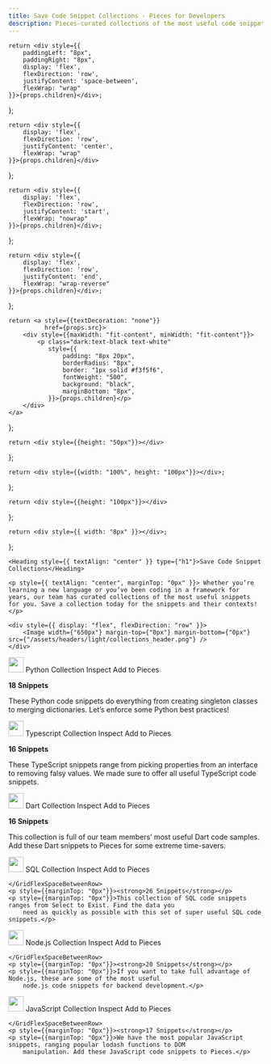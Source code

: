 ```yaml
---
title: Save Code Snippet Collections - Pieces for Developers
description: Pieces-curated collections of the most useful code snippets for popular languages and frameworks. Save collections and snippets in your Pieces app and use later in your IDE.
---
```


    return <div style={{
        paddingLeft: "8px",
        paddingRight: "8px",
        display: 'flex',
        flexDirection: 'row',
        justifyContent: 'space-between',
        flexWrap: "wrap"
    }}>{props.children}</div>;
};

    return <div style={{
        display: 'flex',
        flexDirection: 'row',
        justifyContent: 'center',
        flexWrap: "wrap"
    }}>{props.children}</div>
};

    return <div style={{
        display: 'flex',
        flexDirection: 'row',
        justifyContent: 'start',
        flexWrap: "nowrap"
    }}>{props.children}</div>;
};

    return <div style={{
        display: 'flex',
        flexDirection: 'row',
        justifyContent: 'end',
        flexWrap: "wrap-reverse"
    }}>{props.children}</div>;
};

    return <a style={{textDecoration: "none"}}
              href={props.src}>
        <div style={{maxWidth: "fit-content", minWidth: "fit-content"}}>
            <p class="dark:text-black text-white"
               style={{
                   padding: "8px 20px",
                   borderRadius: "8px",
                   border: "1px solid #f3f5f6",
                   fontWeight: "500",
                   background: "black",
                   marginBottom: "8px",
               }}>{props.children}</p>
        </div>
    </a>
};

    return <div style={{height: "50px"}}></div>
};

    return <div style={{width: "100%", height: "100px"}}></div>;
};

    return <div style={{height: "100px"}}></div>
};

    return <div style={{ width: "8px" }}></div>;
};


<HeaderSpacer></HeaderSpacer>

<GridFlexRowCenter>

    <Heading style={{ textAlign: "center" }} type={"h1"}>Save Code Snippet Collections</Heading>

    <p style={{ textAlign: "center", marginTop: "0px" }}> Whether you’re learning a new language or you’ve been coding in a framework for years, our team has curated collections of the most useful snippets for you. Save a collection today for the snippets and their contexts!</p>

    <div style={{ display: "flex", flexDirection: "row" }}>
        <Image width={"650px"} margin-top={"0px"} margin-bottom={"0px"} src={"/assets/headers/light/collections_header.png"} />
    </div>

</GridFlexRowCenter>

<HeaderSpacer></HeaderSpacer>


<Accordion defaultOpen title="Python">
    <GridFlexSpaceBetweenRow>
        <GridFlexRow>
            <Image width="30px" src={"/assets/icons/python_icon.png"}/>
            <Heading type="h3" style={{marginTop: "16px", marginLeft: "8px"}}>Python Collection</Heading>
        </GridFlexRow>
        <GridFlexEnd>
            <MarketplaceButton
                src="/collections/python">Inspect</MarketplaceButton>
            <ButtonSpacer></ButtonSpacer>
            <MarketplaceButton
                src="https://python.pieces.cloud/">Add to Pieces</MarketplaceButton>
        </GridFlexEnd>
    </GridFlexSpaceBetweenRow>
    <p style={{marginTop: "0px"}}><strong>18 Snippets</strong></p>
    <p style={{marginTop: "0px"}}>These Python code snippets do everything from creating singleton classes to merging
        dictionaries. Let’s enforce some Python best practices!</p>
</Accordion>

<Spacer></Spacer>

<Accordion title="Typescript">
    <GridFlexSpaceBetweenRow>
        <GridFlexRow>
            <Image width="30px" src={"/assets/icons/typescript_icon.png"}/>
            <Heading type="h3" style={{marginTop: "16px", marginLeft: "8px"}}>Typescript Collection</Heading>
        </GridFlexRow>
        <GridFlexEnd>
            <MarketplaceButton
                src="/collections/typescript">Inspect</MarketplaceButton>
            <ButtonSpacer></ButtonSpacer>
            <MarketplaceButton
                src="https://typescript.pieces.cloud/">Add to Pieces</MarketplaceButton>
        </GridFlexEnd>
    </GridFlexSpaceBetweenRow>
    <p style={{marginTop: "0px"}}><strong>16 Snippets</strong></p>
    <p style={{marginTop: "0px"}}>These TypeScript snippets range from picking properties from an interface to removing
        falsy values. We made sure to offer all useful TypeScript code snippets.</p>
</Accordion>

<Spacer></Spacer>

<Accordion defaultOpen title="Dart">
    <GridFlexSpaceBetweenRow>
        <GridFlexRow>
            <Image width="30px" src={"/assets/icons/dart_icon.png"}/>
            <Heading type="h3" style={{marginTop: "16px", marginLeft: "8px"}}>Dart Collection</Heading>
        </GridFlexRow>
        <GridFlexEnd>
            <MarketplaceButton
                src="/collections/dart">Inspect</MarketplaceButton>
            <ButtonSpacer></ButtonSpacer>
            <MarketplaceButton
                src="https://dart.pieces.cloud/">Add to Pieces</MarketplaceButton>
        </GridFlexEnd>
    </GridFlexSpaceBetweenRow>
    <p style={{marginTop: "0px"}}><strong>16 Snippets</strong></p>
    <p style={{marginTop: "0px"}}>This collection is full of our team members’ most useful Dart code samples. Add these
        Dart snippets to Pieces for some extreme time-savers.</p>
</Accordion>

<Spacer></Spacer>

<Accordion title="SQL">
    <GridFlexSpaceBetweenRow>
        <GridFlexRow>
            <Image width="30px" src={"/assets/icons/sql_icon.png"}/>
            <Heading type="h3" style={{marginTop: "16px", marginLeft: "8px"}}>SQL Collection</Heading>
        </GridFlexRow>
        <GridFlexEnd>
            <MarketplaceButton
                src="/collections/sql">Inspect</MarketplaceButton>
            <ButtonSpacer></ButtonSpacer>
            <MarketplaceButton
                src="https://sql.pieces.cloud/">Add to Pieces</MarketplaceButton>
        </GridFlexEnd>

    </GridFlexSpaceBetweenRow>
    <p style={{marginTop: "0px"}}><strong>26 Snippets</strong></p>
    <p style={{marginTop: "0px"}}>This collection of SQL code snippets ranges from Select to Exist. Find the data you
        need as quickly as possible with this set of super useful SQL code snippets.</p>
</Accordion>

<Spacer></Spacer>

<Accordion defaultOpen title="Node.js">
    <GridFlexSpaceBetweenRow>
        <GridFlexRow>
            <Image width="30px" src={"/assets/icons/nodejs_icon.png"}/>
            <Heading type="h3" style={{marginTop: "16px", marginLeft: "8px"}}>Node.js Collection</Heading>
        </GridFlexRow>
        <GridFlexEnd>
            <MarketplaceButton
                src="/collections/nodejs">Inspect</MarketplaceButton>
            <ButtonSpacer></ButtonSpacer>
            <MarketplaceButton
                src="https://nodejs.pieces.cloud/">Add to Pieces</MarketplaceButton>
        </GridFlexEnd>

    </GridFlexSpaceBetweenRow>
    <p style={{marginTop: "0px"}}><strong>20 Snippets</strong></p>
    <p style={{marginTop: "0px"}}>If you want to take full advantage of Node.js, these are some of the most useful
        node.js code snippets for backend development.</p>
</Accordion>

<Spacer></Spacer>

<Accordion title="JavaScript">
    <GridFlexSpaceBetweenRow>
        <GridFlexRow>
            <Image width="30px" src={"/assets/icons/javascript_icon.png"}/>
            <Heading type="h3" style={{marginTop: "16px", marginLeft: "8px"}}>JavaScript Collection</Heading>
        </GridFlexRow>
        <GridFlexEnd>
            <MarketplaceButton
                src="/collections/javascript">Inspect</MarketplaceButton>
            <ButtonSpacer></ButtonSpacer>
            <MarketplaceButton
                src="https://javascript.pieces.cloud/">Add to Pieces</MarketplaceButton>
        </GridFlexEnd>

    </GridFlexSpaceBetweenRow>
    <p style={{marginTop: "0px"}}><strong>17 Snippets</strong></p>
    <p style={{marginTop: "0px"}}>We have the most popular JavaScript snippets, ranging popular lodash functions to DOM
        manipulation. Add these JavaScript code snippets to Pieces.</p>
</Accordion>

<Spacer></Spacer>